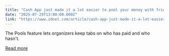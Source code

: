 ```yaml
---
title: "Cash App just made it a lot easier to pool your money with friends. Here's how"
date: "2025-07-29T13:00:00.000Z"
link: "https://www.zdnet.com/article/cash-app-just-made-it-a-lot-easier-to-pool-your-money-with-friends-heres-how-it-works/"
---
```


The Pools feature lets organizers keep tabs on who has paid and who hasn't.

[Read more](https://www.zdnet.com/article/cash-app-just-made-it-a-lot-easier-to-pool-your-money-with-friends-heres-how-it-works/)
